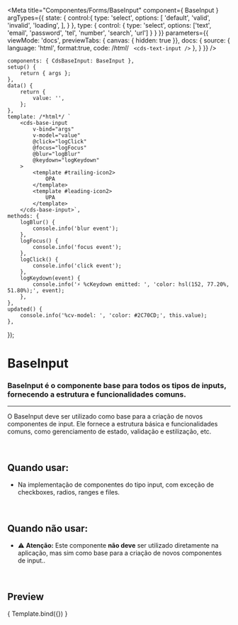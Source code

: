 
<Meta
	title="Componentes/Forms/BaseInput"
	component={ BaseInput }
	argTypes={{
		state: {
			control:{
				type: 'select',
				options: [
					'default',
					'valid',
					'invalid',
					'loading',
				],
			}
		},
		type: {
			control: {
				type: 'select',
				options: ['text', 'email', 'password', 'tel', 'number', 'search', 'url']
			}
		}
	}}
	parameters={{
		viewMode: 'docs',
		previewTabs: { canvas: { hidden: true }},
		docs: {
			source: {
				language: 'html',
				format:true,
				code: /*html*/ `
<cds-text-input />`
			},
		}
	}}
/>

	components: { CdsBaseInput: BaseInput },
	setup() {
		return { args };
	},
	data() {
		return {
			value: '',
		};
	},
	template: /*html*/ `
		<cds-base-input
			v-bind="args" 
			v-model="value"
			@click="logClick"
			@focus="logFocus"
			@blur="logBlur"
			@keydown="logKeydown"
		>
			<template #trailing-icon2>
				OPA
			</template>
			<template #leading-icon2>
				UPA
			</template>
		</cds-base-input>`,
	methods: {
		logBlur() {
			console.info('blur event');
		},
		logFocus() {
			console.info('focus event');
		},
		logClick() {
			console.info('click event');
		},
		logKeydown(event) {
			console.info('⚡ %cKeydown emitted: ', 'color: hsl(152, 77.20%, 51.80%);', event);
		},
	},
	updated() {
		console.info('%cv-model: ', 'color: #2C70CD;', this.value);
	},
});

# BaseInput

### BaseInput é o componente base para todos os tipos de inputs, fornecendo a estrutura e funcionalidades comuns.
---

O BaseInput deve ser utilizado como base para a criação de novos componentes de input.
Ele fornece a estrutura básica e funcionalidades comuns, como gerenciamento de estado, validação e estilização, etc.

<br />

## Quando usar:
- Na implementação de componentes do tipo input, com exceção de checkboxes, radios, ranges e files.

<br />

## Quando não usar:
- ⚠️ **Atenção:** Este componente **não deve** ser utilizado diretamente na aplicação, mas sim como base para a criação de novos componentes de input..

<br />




## Preview


<Canvas>
	<Story
		name="BaseInput"
		args={{
			type: 'text',
			state: 'default',
			disabled: false,
			floatingLabel: false,
			required: false,
			fluid: false,
			lazy: false,
			placeholder: 'Digite algo...',
			supportingText: supportingText,
			errorMessage: 'Campo obrigatório',
			tooltip: '',
			tooltipIcon: 'info-outline',
			linkText: 'link',
			trailingIcon: 'info-outline',
			leadingIcon: 'info-outline',
		}}
	>
		{ Template.bind({}) }
	</Story>
</Canvas>

<ArgsTable story="BaseInput" />
